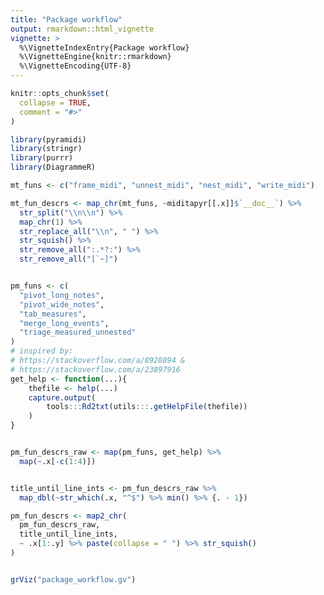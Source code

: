 ```yaml
---
title: "Package workflow"
output: rmarkdown::html_vignette
vignette: >
  %\VignetteIndexEntry{Package workflow}
  %\VignetteEngine{knitr::rmarkdown}
  %\VignetteEncoding{UTF-8}
---
```


```r
knitr::opts_chunk$set(
  collapse = TRUE,
  comment = "#>"
)
```

```r
library(pyramidi)
library(stringr)
library(purrr)
library(DiagrammeR)

mt_funs <- c("frame_midi", "unnest_midi", "nest_midi", "write_midi")

mt_fun_descrs <- map_chr(mt_funs, ~miditapyr[[.x]]$`__doc__`) %>% 
  str_split("\\n\\n") %>% 
  map_chr(1) %>% 
  str_replace_all("\\n", " ") %>% 
  str_squish() %>% 
  str_remove_all(":.*?:") %>% 
  str_remove_all("[`~]") 


pm_funs <- c(
  "pivot_long_notes",
  "pivot_wide_notes",
  "tab_measures",
  "merge_long_events",
  "triage_measured_unnested"
)
# inspired by:
# https://stackoverflow.com/a/8928894 &
# https://stackoverflow.com/a/23897916
get_help <- function(...){
    thefile <- help(...)
    capture.output(
        tools:::Rd2txt(utils:::.getHelpFile(thefile))
    )
}


pm_fun_descrs_raw <- map(pm_funs, get_help) %>% 
  map(~.x[-c(1:4)])


title_until_line_ints <- pm_fun_descrs_raw %>% 
  map_dbl(~str_which(.x, "^$") %>% min() %>% {. - 1})

pm_fun_descrs <- map2_chr(
  pm_fun_descrs_raw,
  title_until_line_ints,
  ~ .x[1:.y] %>% paste(collapse = " ") %>% str_squish()
)


grViz("package_workflow.gv")
```
